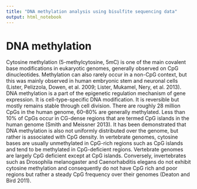 ```yaml
---
title: "DNA methylation analysis using bisulfite sequencing data"
output: html_notebook
---
```


# DNA methylation
Cytosine methylation (5-methylcytosine, 5mC) is one of the main covalent base modifications in eukaryotic genomes, generally observed on CpG dinucleotides. 
Methylation can also rarely occur in a non-CpG context, but this was mainly observed in human embryonic stem and neuronal cells (Lister, Pelizzola, Dowen, et al. 2009; 
Lister, Mukamel, Nery, et al. 2013). DNA methylation is a part of the epigenetic regulation mechanism of gene expression. It is cell-type-specific DNA modification. It is reversible but mostly 
remains stable through cell division. There are roughly 28 million CpGs in the human genome, 60–80% are generally methylated. Less than 10% of CpGs occur in CG-dense regions that are termed 
CpG islands in the human genome (Smith and Meissner 2013). It has been demonstrated that DNA methylation is also not uniformly distributed over the genome, but rather is associated with CpG 
density. In vertebrate genomes, cytosine bases are usually unmethylated in CpG-rich regions such as CpG islands and tend to be methylated in CpG-deficient regions. Vertebrate genomes are 
largely CpG deficient except at CpG islands. Conversely, invertebrates such as Drosophila melanogaster and Caenorhabditis elegans do not exhibit cytosine methylation and consequently do not 
have CpG rich and poor regions but rather a steady CpG frequency over their genomes (Deaton and Bird 2011).
